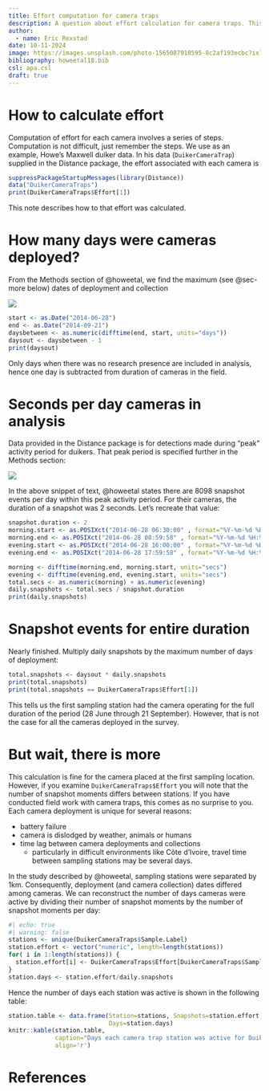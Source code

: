 ```yaml
---
title: Effort computation for camera traps
description: A question about effort calculation for camera traps. This deals with only the basics of the calculation. Based on the duiker data found in Distance package.
author: 
  - name: Eric Rexstad
date: 10-11-2024
image: https://images.unsplash.com/photo-1565087918595-8c2af193ecbc?ixlib=rb-4.0.3&ixid=MnwxMjA3fDB8MHxzZWFyY2h8NjB8fGNhbWVyYXxlbnwwfHwwfHw%3D&auto=format&fit=crop&w=500&q=60
bibliography: howeetal18.bib
csl: apa.csl
draft: true
---
```


# How to calculate effort

Computation of effort for each camera involves a series of steps. Computation is not difficult, just remember the steps. We use as an example, Howe's Maxwell duiker data.  In his data (`DuikerCameraTrap`) supplied in the Distance package, the effort associated with each camera is

```r
suppressPackageStartupMessages(library(Distance))
data("DuikerCameraTraps")
print(DuikerCameraTraps$Effort[1])
```

This note describes how to that effort was calculated.

# How many days were cameras deployed?

From the Methods section of @howeetal, we find the maximum (see @sec-more below) dates of deployment and collection

![](text1.png)

```r
start <- as.Date("2014-06-28")
end <- as.Date("2014-09-21")
daysbetween <- as.numeric(difftime(end, start, units="days"))
daysout <- daysbetween - 1
print(daysout)
```

Only days when there was no research presence are included in analysis, hence one day is subtracted from duration of cameras in the field.

# Seconds per day cameras in analysis

Data provided in the Distance package is for detections made during "peak" activity period for duikers. That peak period is specified further in the Methods section:

![](text2.png)

In the above snippet of text, @howeetal states there are 8098 snapshot events per day within this peak activity period.  For their cameras, the duration of a snapshot was 2 seconds. Let's recreate that value:

```r
snapshot.duration <- 2
morning.start <- as.POSIXct("2014-06-28 06:30:00" , format="%Y-%m-%d %H:%M:%OS")
morning.end <- as.POSIXct("2014-06-28 08:59:58" , format="%Y-%m-%d %H:%M:%OS")
evening.start <- as.POSIXct("2014-06-28 16:00:00" , format="%Y-%m-%d %H:%M:%OS")
evening.end <- as.POSIXct("2014-06-28 17:59:58" , format="%Y-%m-%d %H:%M:%OS")

morning <- difftime(morning.end, morning.start, units="secs")
evening <- difftime(evening.end, evening.start, units="secs")
total.secs <- as.numeric(morning) + as.numeric(evening)
daily.snapshots <- total.secs / snapshot.duration
print(daily.snapshots)
```

# Snapshot events for entire duration

Nearly finished. Multiply daily snapshots by the maximum number of days of deployment:

```r
total.snapshots <- daysout * daily.snapshots
print(total.snapshots)
print(total.snapshots == DuikerCameraTraps$Effort[1])
```

This tells us the first sampling station had the camera operating for the full duration of the period (28 June through 21 September). However, that is not the case for all the cameras deployed in the survey.

# But wait, there is more {#sec-more}

This calculation is fine for the camera placed at the first sampling location. However, if you examine `DuikerCameraTraps$Effort` you will note that the number of snapshot moments differs between stations. If you have conducted field work with camera traps, this comes as no surprise to you. Each camera deployment is unique for several reasons:

- battery failure
- camera is dislodged by weather, animals or humans
- time lag between camera deployments and collections
  - particularly in difficult environments like Côte d'Ivoire, travel time between sampling stations may be several days.

In the study described by @howeetal, sampling stations were separated by 1km. Consequently, deployment (and camera collection) dates differed among cameras. We can reconstruct the number of days cameras were active by dividing their number of snapshot moments by the number of snapshot moments per day:

```r
#| echo: true
#| warning: false
stations <- unique(DuikerCameraTraps$Sample.Label)
station.effort <- vector("numeric", length=length(stations))
for( i in 1:length(stations)) {
  station.effort[i] <- DuikerCameraTraps$Effort[DuikerCameraTraps$Sample.Label==stations[i]]
}
station.days <- station.effort/daily.snapshots
```

Hence the number of days each station was active is shown in the following table:

```r
station.table <- data.frame(Station=stations, Snapshots=station.effort,
                            Days=station.days)
knitr::kable(station.table,
             caption="Days each camera trap station was active for Duiker survey (peak activity)",
             align='r')
```

# References